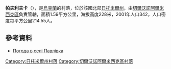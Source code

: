 {{coord|50|22|31|N|28|5|29|E|scale:30000|display=title}}

'''帕夫利夫卡'''（{{lang-uk|Павлівка}}），是[[烏克蘭|烏克蘭]]的村落，位於該國北部[[日托米爾州|日托米爾州]]，由[[切爾沃諾阿爾米西克區|切爾沃諾阿爾米西克區]]負責管轄，面積1.59平方公里，海拔高度228米，2001年人口342，人口密度每平方公里214.55人。

==參考資料==
* [http://weather.in.ua/ua/zhitomirskaja/19462 Погода в селі Павлівка] {{Wayback|url=http://weather.in.ua/ua/zhitomirskaja/19462 |date=20160305100343 }}

{{DEFAULTSORT:Павлівка}}
[[Category:日托米爾州村落|Category:日托米爾州村落]]
[[Category:切爾沃諾阿爾米西克區村落|Category:切爾沃諾阿爾米西克區村落]]


{{Zhytomyr-geo-stub}}